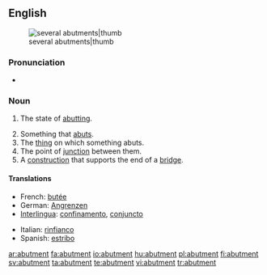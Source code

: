 ==English==
[[Image:Abutments (PSF).png|several abutments|thumb]]
===Pronunciation===
*{{IPA|/ə'bʌtmənt/}}
===Noun===
{{en-noun}}

# {{especially|of an object}} The state of [[abutting]].
# Something that [[abut]]s.
# The [[thing]] on which something abuts.
# The point of [[junction]] between them.
# A [[construction]] that supports the end of a [[bridge]].

====Translations====
{{trans-top|state of abutting}}
*French: [[butée]]
*German: [[Angrenzen]]
*[[Interlingua]]: [[confinamento]], [[conjuncto]]
{{trans-mid}}
*Italian: [[rinfianco]]
*Spanish: [[estribo]]
{{trans-bottom}}

[[ar:abutment]]
[[fa:abutment]]
[[io:abutment]]
[[hu:abutment]]
[[pl:abutment]]
[[fi:abutment]]
[[sv:abutment]]
[[ta:abutment]]
[[te:abutment]]
[[vi:abutment]]
[[tr:abutment]]